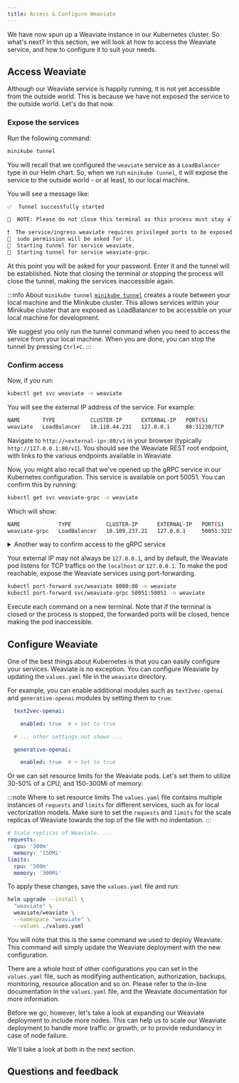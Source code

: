 ```yaml
---
title: Access & Configure Weaviate
---
```


We have now spun up a Weaviate instance in our Kubernetes cluster. So what's next? In this section, we will look at how to access the Weaviate service, and how to configure it to suit your needs.

## <i class="fa-solid fa-square-chevron-right"></i> Access Weaviate

Although our Weaviate service is happily running, it is not yet accessible from the outside world. This is because we have not exposed the service to the outside world. Let's do that now.

### <i class="fa-solid fa-code"></i> Expose the services

Run the following command:

```bash
minikube tunnel
```

You will recall that we configured the `weaviate` service as a `LoadBalancer` type in our Helm chart. So, when we run `minikube tunnel`, it will expose the service to the outside world - or at least, to our local machine.

You will see a message like:

```bash
✅  Tunnel successfully started

📌  NOTE: Please do not close this terminal as this process must stay alive for the tunnel to be accessible ...

❗  The service/ingress weaviate requires privileged ports to be exposed: [80]
🔑  sudo permission will be asked for it.
🏃  Starting tunnel for service weaviate.
🏃  Starting tunnel for service weaviate-grpc.
```

At this point you will be asked for your password. Enter it and the tunnel will be established. Note that closing the terminal or stopping the process will close the tunnel, making the services inaccessible again.

:::info About `minikube tunnel`
[`minikube tunnel`](https://minikube.sigs.k8s.io/docs/handbook/accessing/#using-minikube-tunnel) creates a route between your local machine and the Minikube cluster. This allows services within your Minikube cluster that are exposed as LoadBalancer to be accessible on your local machine for development.

We suggest you only run the tunnel command when you need to access the service from your local machine. When you are done, you can stop the tunnel by pressing `Ctrl+C`.
:::

### <i class="fa-solid fa-code"></i> Confirm access

Now, if you run:

```bash
kubectl get svc weaviate -n weaviate
```

You will see the external IP address of the service. For example:

```bash
NAME       TYPE           CLUSTER-IP      EXTERNAL-IP   PORT(S)        AGE
weaviate   LoadBalancer   10.110.44.231   127.0.0.1     80:31230/TCP   61m
```

Navigate to `http://<external-ip>:80/v1` in your browser (typically `http://127.0.0.1:80/v1`). You should see the Weaviate REST root endpoint, with links to the various endpoints available in Weaviate.

Now, you might also recall that we've opened up the gRPC service in our Kubernetes configuration. This service is available on port 50051. You can confirm this by running:

```bash
kubectl get svc weaviate-grpc -n weaviate
```

Which will show:

```bash
NAME            TYPE           CLUSTER-IP      EXTERNAL-IP   PORT(S)           AGE
weaviate-grpc   LoadBalancer   10.109.237.21   127.0.0.1     50051:32150/TCP   90m
```

<details>
  <summary>
    Another way to confirm access to the gRPC service
  </summary>

If you have netcat installed, you can also try:

```bash
nc -zv 127.0.0.1 50051
```

Which will show:

```bash
Connection to 127.0.0.1 port 50051 [tcp/*] succeeded!
```

Note that not all systems have `nc` installed by default. It's okay if you don't have it - the `kubectl get svc` command output is sufficient to confirm access to the gRPC service.

</details>

Your external IP may not always be `127.0.0.1`, and by default, the Weaviate pod listens for TCP traffics on the `localhost` or `127.0.0.1`. To make the pod reachable, expose the Weaviate services using port-forwarding.

```bash
kubectl port-forward svc/weaviate 8080:80 -n weaviate
kubectl port-forward svc/weaviate-grpc 50051:50051 -n weaviate
```

Execute each command on a new terminal. Note that if the terminal is closed or the process is stopped, the forwarded ports
will be closed, hence making the pod inaccessible.

## <i class="fa-solid fa-square-chevron-right"></i> Configure Weaviate

One of the best things about Kubernetes is that you can easily configure your services. Weaviate is no exception. You can configure Weaviate by updating the `values.yaml` file in the `weaviate` directory.

For example, you can enable additional modules such as `text2vec-openai` and `generative-openai` modules by setting them to `true`:

```yaml
  text2vec-openai:

    enabled: true  # ⬅️ Set to true

  # ... other settings not shown ...

  generative-openai:

    enabled: true  # ⬅️ Set to true
```

Or we can set resource limits for the Weaviate pods. Let's set them to utilize 30-50% of a CPU, and 150-300Mi of memory:

:::note Where to set resource limits
The `values.yaml` file contains multiple instances of `requests` and `limits` for different services, such as for local vectorization models. Make sure to set the `requests` and `limits` for the scale replicas of Weaviate towards the top of the file with no indentation.
:::

```yaml
# Scale replicas of Weaviate. ...
requests:
  cpu: '300m'
  memory: '150Mi'
limits:
  cpu: '500m'
  memory: '300Mi'
```

To apply these changes, save the `values.yaml` file and run:

```bash
helm upgrade --install \
  "weaviate" \
  weaviate/weaviate \
  --namespace "weaviate" \
  --values ./values.yaml
```

You will note that this is the same command we used to deploy Weaviate. This command will simply update the Weaviate deployment with the new configuration.

There are a whole host of other configurations you can set in the `values.yaml` file, such as modifying authentication, authorization, backups, monitoring, resource allocation and so on. Please refer to the in-line documentation in the `values.yaml` file, and the Weaviate documentation for more information.

Before we go, however, let's take a look at expanding our Weaviate deployment to include more nodes. This can help us to scale our Weaviate deployment to handle more traffic or growth, or to provide redundancy in case of node failure.

We'll take a look at both in the next section.

## Questions and feedback


<DocsFeedback/>
